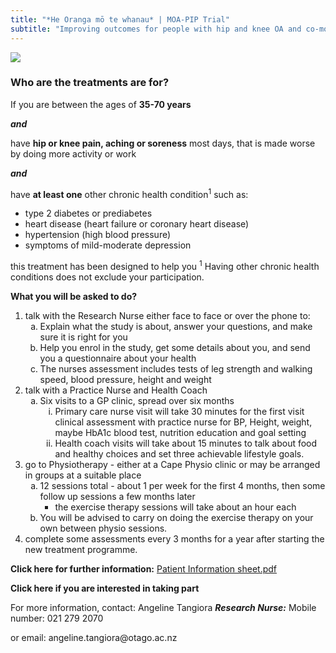 ```yaml
---
title: "*He Oranga mō te whanau* | MOA-PIP Trial"
subtitle: "Improving outcomes for people with hip and knee OA and co-morbidities"
---
```


![](../_images/moa-pip-logo.jpg)

### Who are the treatments are for? 


If you are between the ages of **35-70 years**

***and***

have **hip or knee pain, aching or soreness** most days, that is made worse by doing more activity or work

***and***

have **at least one** other chronic health condition^1^ such as:

* type 2 diabetes or prediabetes 
* heart disease (heart failure or coronary heart disease) 
* hypertension (high blood pressure) 
* symptoms of mild-moderate depression 

this treatment has been designed to help you
^1^ Having other chronic health conditions does not exclude your participation.  

**What you will be asked to do?** 

1. talk with the Research Nurse either face to face or over the phone to:
    a) Explain what the study is about, answer your questions, and make sure it is right for you
    b) Help you enrol in the study, get some details about you, and send you a questionnaire about your health
    c) The nurses assessment includes tests of leg strength and walking speed, blood pressure, height and weight
      
2. talk with a Practice Nurse and Health Coach
    a) Six visits to a GP clinic, spread over six months
        i) Primary care nurse visit will take 30 minutes for the first visit clinical assessment with practice nurse for BP, Height, weight, maybe HbA1c blood test, nutrition education and goal setting
        ii) Health coach visits will take about 15 minutes to talk about food and healthy choices and set three achievable lifestyle goals.
  
3. go to Physiotherapy - either at a Cape Physio clinic or may be arranged in groups at a suitable place
    a) 12 sessions total - about 1 per week for the first 4 months, then some follow up sessions a few months later
        + the exercise therapy sessions will take about an hour each
    b) You will be advised to carry on doing the exercise therapy on your own between physio sessions.  

4. complete some assessments every 3 months for a year after starting the new treatment programme.

**Click here for further information:**
[Patient Information sheet.pdf](Participant-Information-Sheet.pdf){target="_blank"}

**Click here if you are interested in taking part** 

For more information, contact: Angeline Tangiora ***Research Nurse:*** Mobile number: 021 279 2070‬

or email: angeline.tangiora@otago.ac.nz
